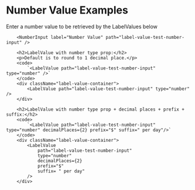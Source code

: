 
<div className="playground-section">
        <h1>Number Value Examples</h1>
        <p> Enter a number value to be retrieved by the LabelValues below</p>

        <NumberInput label="Number Value" path="label-value-test-number-input" />

        <h2>LabelValue with number type prop:</h2>
        <p>Default is to round to 1 decimal place.</p>
        <code>
            `<LabelValue path="label-value-test-number-input" type="number" />`
        </code>
        <div className="label-value-container">
            <LabelValue path="label-value-test-number-input" type="number" />
        </div>

        <h2>LabelValue with number type prop + decimal places + prefix + suffix:</h2>
        <code>
            `<LabelValue path="label-value-test-number-input" type="number" decimalPlaces={2} prefix="$" suffix=" per day"/>` 
        </code>
        <div className="label-value-container">
            <LabelValue
                path="label-value-test-number-input"
                type="number"
                decimalPlaces={2}
                prefix="$"
                suffix= " per day"
            />
        </div>
</div>